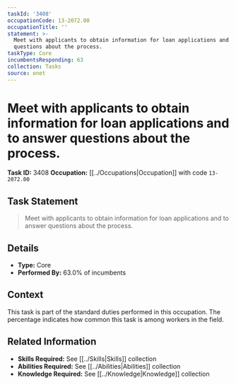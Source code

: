 ```yaml
---
taskId: '3408'
occupationCode: 13-2072.00
occupationTitle: ''
statement: >-
  Meet with applicants to obtain information for loan applications and to answer
  questions about the process.
taskType: Core
incumbentsResponding: 63
collection: Tasks
source: onet
---
```

# Meet with applicants to obtain information for loan applications and to answer questions about the process.

**Task ID:** 3408
**Occupation:** [[../Occupations|Occupation]] with code `13-2072.00`

## Task Statement

> Meet with applicants to obtain information for loan applications and to answer questions about the process.

## Details

- **Type:** Core
- **Performed By:** 63.0% of incumbents

## Context

This task is part of the standard duties performed in this occupation. The percentage indicates how common this task is among workers in the field.

## Related Information

- **Skills Required:** See [[../Skills|Skills]] collection
- **Abilities Required:** See [[../Abilities|Abilities]] collection
- **Knowledge Required:** See [[../Knowledge|Knowledge]] collection
